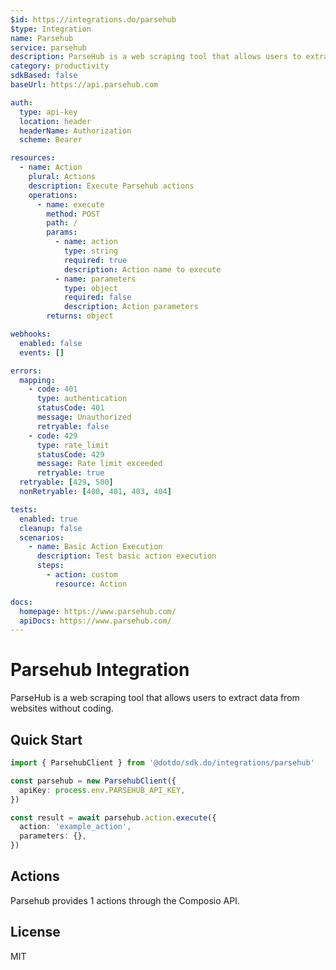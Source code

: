```yaml
---
$id: https://integrations.do/parsehub
$type: Integration
name: Parsehub
service: parsehub
description: ParseHub is a web scraping tool that allows users to extract data from websites without coding.
category: productivity
sdkBased: false
baseUrl: https://api.parsehub.com

auth:
  type: api-key
  location: header
  headerName: Authorization
  scheme: Bearer

resources:
  - name: Action
    plural: Actions
    description: Execute Parsehub actions
    operations:
      - name: execute
        method: POST
        path: /
        params:
          - name: action
            type: string
            required: true
            description: Action name to execute
          - name: parameters
            type: object
            required: false
            description: Action parameters
        returns: object

webhooks:
  enabled: false
  events: []

errors:
  mapping:
    - code: 401
      type: authentication
      statusCode: 401
      message: Unauthorized
      retryable: false
    - code: 429
      type: rate_limit
      statusCode: 429
      message: Rate limit exceeded
      retryable: true
  retryable: [429, 500]
  nonRetryable: [400, 401, 403, 404]

tests:
  enabled: true
  cleanup: false
  scenarios:
    - name: Basic Action Execution
      description: Test basic action execution
      steps:
        - action: custom
          resource: Action

docs:
  homepage: https://www.parsehub.com/
  apiDocs: https://www.parsehub.com/
---
```


# Parsehub Integration

ParseHub is a web scraping tool that allows users to extract data from websites without coding.

## Quick Start

```typescript
import { ParsehubClient } from '@dotdo/sdk.do/integrations/parsehub'

const parsehub = new ParsehubClient({
  apiKey: process.env.PARSEHUB_API_KEY,
})

const result = await parsehub.action.execute({
  action: 'example_action',
  parameters: {},
})
```

## Actions

Parsehub provides 1 actions through the Composio API.

## License

MIT
